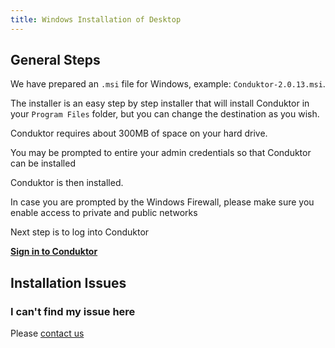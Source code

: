 ```yaml
---
title: Windows Installation of Desktop
---
```


## General Steps

We have prepared an `.msi` file for Windows, example: `Conduktor-2.0.13.msi`.

The installer is an easy step by step installer that will install Conduktor in your `Program Files` folder, but you can change the destination as you wish.

Conduktor requires about 300MB of space on your hard drive.

You may be prompted to entire your admin credentials so that Conduktor can be installed

Conduktor is then installed.

In case you are prompted by the Windows Firewall, please make sure you enable access to private and public networks

Next step is to log into Conduktor

**[Sign in to Conduktor](/desktop/conduktor-first-steps/sign-in/)**

## Installation Issues

### I can't find my issue here

Please [contact us](https://www.conduktor.io/contact)
